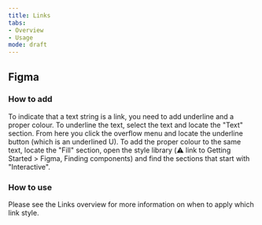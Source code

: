 ```yaml
---
title: Links
tabs: 
- Overview
- Usage
mode: draft
---
```



## Figma

### How to add

To indicate that a text string is a link, you need to add underline and a proper colour. To underline the text, select the text and locate the "Text" section. From here you click the overflow menu and locate the underline button (which is an underlined U). To add the proper colour to the same text, locate the "Fill" section, open the style library (:warning: link to Getting Started > Figma, Finding components) and find the sections that start with "Interactive".


### How to use
Please see the Links overview for more information on when to apply which link style.
